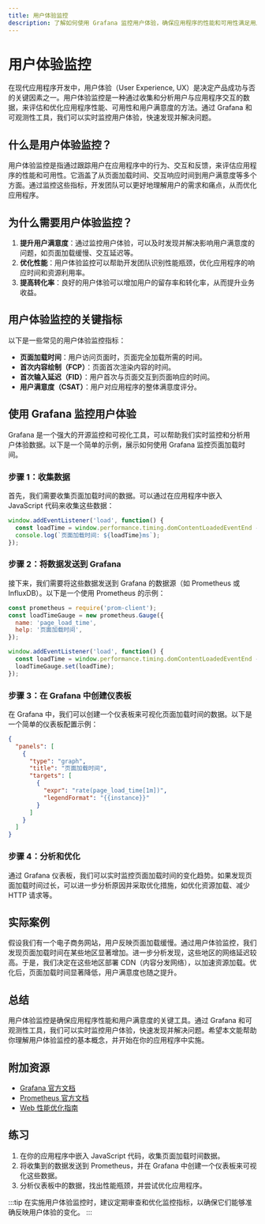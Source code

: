 ```yaml
---
title: 用户体验监控
description: 了解如何使用 Grafana 监控用户体验，确保应用程序的性能和可用性满足用户期望。
---
```


# 用户体验监控

在现代应用程序开发中，用户体验（User Experience, UX）是决定产品成功与否的关键因素之一。用户体验监控是一种通过收集和分析用户与应用程序交互的数据，来评估和优化应用程序性能、可用性和用户满意度的方法。通过 Grafana 和可观测性工具，我们可以实时监控用户体验，快速发现并解决问题。

## 什么是用户体验监控？

用户体验监控是指通过跟踪用户在应用程序中的行为、交互和反馈，来评估应用程序的性能和可用性。它涵盖了从页面加载时间、交互响应时间到用户满意度等多个方面。通过监控这些指标，开发团队可以更好地理解用户的需求和痛点，从而优化应用程序。

## 为什么需要用户体验监控？

1. **提升用户满意度**：通过监控用户体验，可以及时发现并解决影响用户满意度的问题，如页面加载缓慢、交互延迟等。
2. **优化性能**：用户体验监控可以帮助开发团队识别性能瓶颈，优化应用程序的响应时间和资源利用率。
3. **提高转化率**：良好的用户体验可以增加用户的留存率和转化率，从而提升业务收益。

## 用户体验监控的关键指标

以下是一些常见的用户体验监控指标：

- **页面加载时间**：用户访问页面时，页面完全加载所需的时间。
- **首次内容绘制（FCP）**：页面首次渲染内容的时间。
- **首次输入延迟（FID）**：用户首次与页面交互到页面响应的时间。
- **用户满意度（CSAT）**：用户对应用程序的整体满意度评分。

## 使用 Grafana 监控用户体验

Grafana 是一个强大的开源监控和可视化工具，可以帮助我们实时监控和分析用户体验数据。以下是一个简单的示例，展示如何使用 Grafana 监控页面加载时间。

### 步骤 1：收集数据

首先，我们需要收集页面加载时间的数据。可以通过在应用程序中嵌入 JavaScript 代码来收集这些数据：

```javascript
window.addEventListener('load', function() {
  const loadTime = window.performance.timing.domContentLoadedEventEnd - window.performance.timing.navigationStart;
  console.log(`页面加载时间: ${loadTime}ms`);
});
```

### 步骤 2：将数据发送到 Grafana

接下来，我们需要将这些数据发送到 Grafana 的数据源（如 Prometheus 或 InfluxDB）。以下是一个使用 Prometheus 的示例：

```javascript
const prometheus = require('prom-client');
const loadTimeGauge = new prometheus.Gauge({
  name: 'page_load_time',
  help: '页面加载时间',
});

window.addEventListener('load', function() {
  const loadTime = window.performance.timing.domContentLoadedEventEnd - window.performance.timing.navigationStart;
  loadTimeGauge.set(loadTime);
});
```

### 步骤 3：在 Grafana 中创建仪表板

在 Grafana 中，我们可以创建一个仪表板来可视化页面加载时间的数据。以下是一个简单的仪表板配置示例：

```json
{
  "panels": [
    {
      "type": "graph",
      "title": "页面加载时间",
      "targets": [
        {
          "expr": "rate(page_load_time[1m])",
          "legendFormat": "{{instance}}"
        }
      ]
    }
  ]
}
```

### 步骤 4：分析和优化

通过 Grafana 仪表板，我们可以实时监控页面加载时间的变化趋势。如果发现页面加载时间过长，可以进一步分析原因并采取优化措施，如优化资源加载、减少 HTTP 请求等。

## 实际案例

假设我们有一个电子商务网站，用户反映页面加载缓慢。通过用户体验监控，我们发现页面加载时间在某些地区显著增加。进一步分析发现，这些地区的网络延迟较高。于是，我们决定在这些地区部署 CDN（内容分发网络），以加速资源加载。优化后，页面加载时间显著降低，用户满意度也随之提升。

## 总结

用户体验监控是确保应用程序性能和用户满意度的关键工具。通过 Grafana 和可观测性工具，我们可以实时监控用户体验，快速发现并解决问题。希望本文能帮助你理解用户体验监控的基本概念，并开始在你的应用程序中实施。

## 附加资源

- [Grafana 官方文档](https://grafana.com/docs/)
- [Prometheus 官方文档](https://prometheus.io/docs/)
- [Web 性能优化指南](https://web.dev/performance/)

## 练习

1. 在你的应用程序中嵌入 JavaScript 代码，收集页面加载时间数据。
2. 将收集到的数据发送到 Prometheus，并在 Grafana 中创建一个仪表板来可视化这些数据。
3. 分析仪表板中的数据，找出性能瓶颈，并尝试优化应用程序。

:::tip
在实施用户体验监控时，建议定期审查和优化监控指标，以确保它们能够准确反映用户体验的变化。
:::